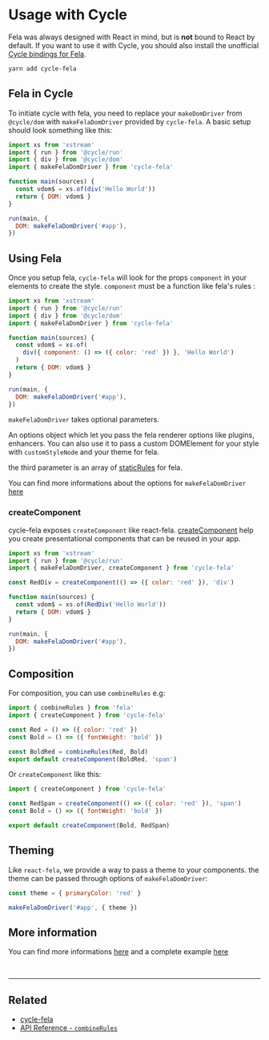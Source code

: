 

# Usage with Cycle

Fela was always designed with React in mind, but is **not** bound to React by default. If you want to use it with Cycle, you should also install the unofficial [Cycle bindings for Fela](https://github.com/wcastand/cycle-fela).

```bash
yarn add cycle-fela
```

## Fela in Cycle

To initiate cycle with fela, you need to replace your `makeDomDriver` from `@cycle/dom` with `makeFelaDomDriver` provided by `cycle-fela`.
A basic setup should look something like this:

```javascript
import xs from 'xstream'
import { run } from '@cycle/run'
import { div } from '@cycle/dom'
import { makeFelaDomDriver } from 'cycle-fela'

function main(sources) {
  const vdom$ = xs.of(div('Hello World'))
  return { DOM: vdom$ }
}

run(main, {
  DOM: makeFelaDomDriver('#app'),
})
```

## Using Fela

Once you setup fela, `cycle-fela` will look for the props `component` in your elements to create the style.
`component` must be a function like fela's rules :

```javascript
import xs from 'xstream'
import { run } from '@cycle/run'
import { div } from '@cycle/dom'
import { makeFelaDomDriver } from 'cycle-fela'

function main(sources) {
  const vdom$ = xs.of(
    div({ component: () => ({ color: 'red' }) }, 'Hello World')
  )
  return { DOM: vdom$ }
}

run(main, {
  DOM: makeFelaDomDriver('#app'),
})
```

`makeFelaDomDriver` takes optional parameters.

An options object which let you pass the fela renderer options like plugins, enhancers.
You can also use it to pass a custom DOMElement for your style with `customStyleNode` and your theme for fela.

the third parameter is an array of [staticRules](http://fela.js.org/docs/api/fela/Renderer.html#renderstaticstyle-reference) for fela.

You can find more informations about the options for `makeFelaDomDriver` [here](https://github.com/wcastand/cycle-fela#makefeladomdriver)

### createComponent

cycle-fela exposes `createComponent` like react-fela.
[createComponent](https://github.com/wcastand/cycle-fela#createcomponent) help you create presentational components that can be reused in your app.

```javascript
import xs from 'xstream'
import { run } from '@cycle/run'
import { makeFelaDomDriver, createComponent } from 'cycle-fela'

const RedDiv = createComponent(() => ({ color: 'red' }), 'div')

function main(sources) {
  const vdom$ = xs.of(RedDiv('Hello World'))
  return { DOM: vdom$ }
}

run(main, {
  DOM: makeFelaDomDriver('#app'),
})
```

## Composition

For composition, you can use `combineRules` e.g:

```javascript
import { combineRules } from 'fela'
import { createComponent } from 'cycle-fela'

const Red = () => ({ color: 'red' })
const Bold = () => ({ fontWeight: 'bold' })

const BoldRed = combineRules(Red, Bold)
export default createComponent(BoldRed, 'span')
```

Or `createComponent` like this:

```javascript
import { createComponent } from 'cycle-fela'

const RedSpan = createComponent(() => ({ color: 'red' }), 'span')
const Bold = () => ({ fontWeight: 'bold' })

export default createComponent(Bold, RedSpan)
```

## Theming

Like `react-fela`, we provide a way to pass a theme to your components.
the theme can be passed through options of `makeFelaDomDriver`:

```javascript
const theme = { primaryColor: 'red' }

makeFelaDomDriver('#app', { theme })
```

## More information

You can find more informations [here](https://github.com/wcastand/cycle-fela) and a complete example [here](https://github.com/wcastand/cycle-fela-example)

<br />

---

## Related

- [cycle-fela](https://github.com/wcastand/cycle-fela)
- [API Reference - `combineRules` ](https://github.com/wcastand/fela/blob/master/docs/api/fela/combineRules.md)

